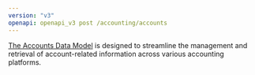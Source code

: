 ```yaml
---
version: "v3"
openapi: openapi_v3 post /accounting/accounts
---
```


[The Accounts Data Model](https://docs.rootfi.dev/api-reference/accounts/overview) is designed to streamline the management and retrieval of account-related information across various accounting platforms.
